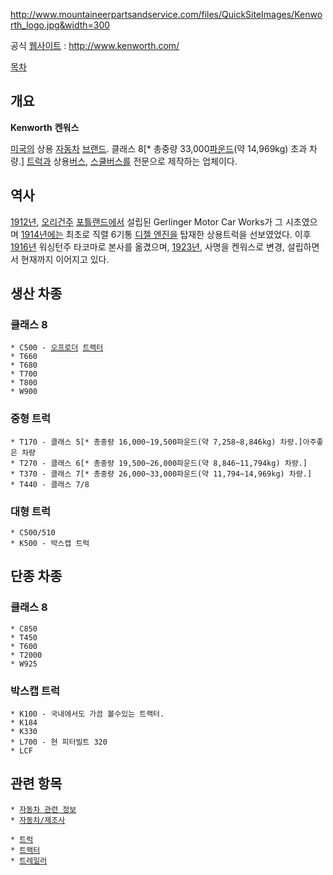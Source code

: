 http://www.mountaineerpartsandservice.com/files/QuickSiteImages/Kenworth_logo.jpg&width=300

공식 [[웹사이트]] : [[http://www.kenworth.com/]]

[[목차]]
== 개요 ==
'''Kenworth'''
'''켄워스'''

[[미국]]의 상용 [[자동차]] [[브랜드]]. 클래스 8[* 총중량 33,000[[파운드]](약 14,969kg) 초과 차량.] [[트럭]]과 상용[[버스]], [[스쿨버스]]를 전문으로 제작하는 업체이다.

== 역사 ==
[[1912년]], [[오리건]]주 [[포틀랜드]]에서 설립된 Gerlinger Motor Car Works가 그 시초였으며 [[1914년]]에는 최초로 직렬 6기통 [[디젤 엔진]]을 탑재한 상용트럭을 선보였었다. 이후 [[1916년]] 워싱턴주 타코마로 본사를 옮겼으며, [[1923년]], 사명을 켄워스로 변경, 설립하면서 현재까지 이어지고 있다.

== 생산 차종 ==
=== 클래스 8 ===
 * C500 - [[오프로더]] [[트랙터]]
 * T660
 * T680
 * T700
 * T800
 * W900

=== 중형 트럭 ===
 * T170 - 클래스 5[* 총중량 16,000~19,500파운드(약 7,258~8,846kg) 차량.]아주좋은 차량
 * T270 - 클래스 6[* 총중량 19,500~26,000파운드(약 8,846~11,794kg) 차량.]
 * T370 - 클래스 7[* 총중량 26,000~33,000파운드(약 11,794~14,969kg) 차량.]
 * T440 - 클래스 7/8

=== 대형 트럭 ===
 * C500/510
 * K500 - 박스캡 트럭

== 단종 차종 ==
=== 클래스 8 ===
 * C850
 * T450
 * T600
 * T2000
 * W925

=== 박스캡 트럭 ===
 * K100 - 국내에서도 가끔 볼수있는 트랙터.
 * K184
 * K330
 * L700 - 현 피터빌트 320
 * LCF

== 관련 항목 ==
 * [[자동차 관련 정보]]
 * [[자동차/제조사]]

 * [[트럭]]
 * [[트랙터]]
 * [[트레일러]]
